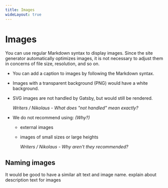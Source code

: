 ```yaml
---
title: Images
wideLayout: true
---
```


# Images

You can use regular Markdown syntax to display images. Since the site generator automatically optimizes images, it is not necessary to adjust them in concerns of file size, resolution, and so on.

- You can add a caption to images by following the Markdown syntax.
- Images with a transparent background (PNG) would have a white background.
- SVG images are not handled by Gatsby, but would still be rendered.
  <Warning>

  _Writers / Nikolaus - What does "not handled" mean exactly?_

  </Warning>

- We do not recommend using: _(Why?)_

  - external images
  - images of small sizes or large heights
    <Warning>

    _Writers / Nikolaus - Why aren't they recommended?_

    </Warning>

## Naming images

It would be good to have a similar alt text and image name. explain about description text for images
